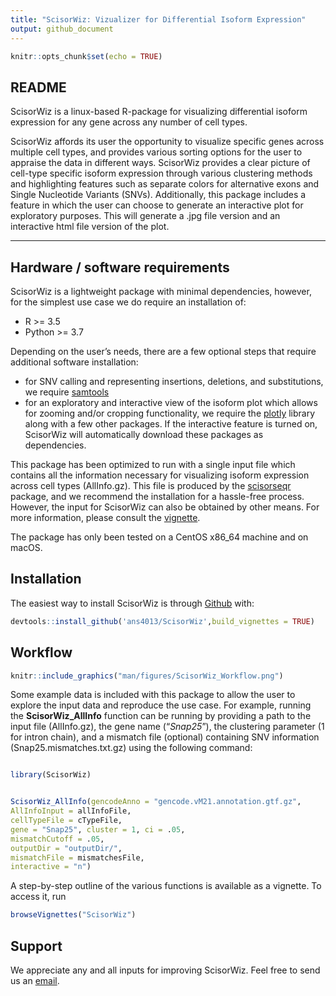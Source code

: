 ---
title: "ScisorWiz: Vizualizer for Differential Isoform Expression"
output: github_document
---

```{r setup, include=FALSE}
knitr::opts_chunk$set(echo = TRUE)
```

## README

ScisorWiz is a linux-based R-package for visualizing differential isoform expression for any gene across any number of cell types. 

ScisorWiz affords its user the opportunity to visualize specific genes across multiple cell types, and provides various sorting options for the user to appraise the data in different ways. ScisorWiz provides a clear picture of cell-type specific isoform expression through various clustering methods and highlighting features such as separate colors for alternative exons and Single Nucleotide Variants (SNVs). Additionally, this package includes a feature in which the user can choose to generate an interactive plot for exploratory purposes. This will generate a .jpg file version and an interactive html file version of the plot.

* * *

## Hardware / software requirements
ScisorWiz is a lightweight package with minimal dependencies, however, for the simplest use case we do require an installation of:

- R >= 3.5
- Python >= 3.7

Depending on the user's needs, there are a few optional steps that require additional software installation:

- for SNV calling and representing insertions, deletions, and substitutions, we require [samtools](https://github.com/samtools/samtools)
- for an exploratory and interactive view of the isoform plot which allows for zooming and/or cropping functionality, we require the [plotly](https://plotly.com/r/) library along with a few other packages. If the interactive feature is turned on, ScisorWiz will automatically download these packages as dependencies.

This package has been optimized to run with a single input file which contains all the information necessary for visualizing isoform expression across cell types (AllInfo.gz). This file is produced by the [scisorseqr](https://github.com/noush-joglekar/scisorseqr/) package, and we recommend the installation for a hassle-free process. However, the input for ScisorWiz can also be obtained by other means. For more information, please consult the [vignette](vignettes/ScisorWiz-vignette.pdf).

The package has only been tested on a CentOS x86_64 machine and on macOS.

## Installation

The easiest way to install ScisorWiz is through [Github](https://github.com) with:

``` r
devtools::install_github('ans4013/ScisorWiz',build_vignettes = TRUE)
```

## Workflow

``` {r prettyGraph, echo=FALSE, out.width = '100%'}
knitr::include_graphics("man/figures/ScisorWiz_Workflow.png")
```

Some example data is included with this package to allow the user to explore the input data and reproduce the use case. For example, running the **ScisorWiz_AllInfo** function can be running by providing a path to the input file (AllInfo.gz), the gene name ("*Snap25*"), the clustering parameter (1 for intron chain), and a mismatch file (optional) containing SNV information (Snap25.mismatches.txt.gz) using the following command:

``` r 

library(ScisorWiz)


ScisorWiz_AllInfo(gencodeAnno = "gencode.vM21.annotation.gtf.gz", 
AllInfoInput = allInfoFile,
cellTypeFile = cTypeFile, 
gene = "Snap25", cluster = 1, ci = .05,
mismatchCutoff = .05,
outputDir = "outputDir/",
mismatchFile = mismatchesFile,
interactive = "n")

```

A step-by-step outline of the various functions is available as a vignette. To access it, run

``` r 
browseVignettes("ScisorWiz")
```

## Support
We appreciate any and all inputs for improving ScisorWiz. Feel free to send us an [email](mailto:ans4013@med.cornell.edu).
